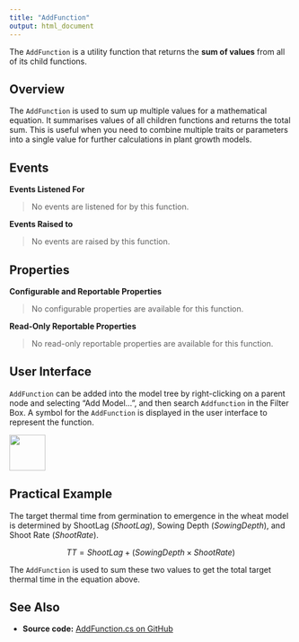 ```yaml
---
title: "AddFunction"
output: html_document
---
```


The `AddFunction` is a utility function that returns the **sum of values** from all of its child functions.


## Overview

The `AddFunction` is used to sum up multiple values for a mathematical equation. It summarises values of all children functions and returns the total sum. This is useful when you need to combine multiple traits or parameters into a single value for further calculations in plant growth models. 



## Events 


**Events Listened For**

> No events are listened for by this function.


**Events Raised to**

> No events are raised by this function.


## Properties


**Configurable and Reportable Properties**

> No configurable properties are available for this function.

**Read-Only Reportable Properties**

> No read-only reportable properties are available for this function.


## User Interface

`AddFunction` can be added into the model tree by right-clicking on a parent node and selecting "Add Model...", and then search `Addfunction` in the Filter Box. A symbol for the `AddFunction` is displayed in the user interface to represent the function.

![](https://github.com/APSIMInitiative/ApsimX/raw/master/ApsimNG/Resources/TreeViewImages/AddFunction.png){ width=64px }


## Practical Example

The target thermal time from germination to emergence in the wheat model is determined by ShootLag ($ShootLag$), Sowing Depth ($SowingDepth$), and Shoot Rate ($ShootRate$).

$$
TT = ShootLag + (SowingDepth \times ShootRate)
$$

The `AddFunction` is used to sum these two values to get the total target thermal time in the equation above.



## See Also

* **Source code:** [AddFunction.cs on GitHub](http://github.com/APSIMInitiative/ApsimX/blob/master/Models/Functions/AddFunction.cs)

